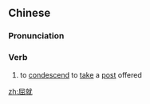 ==Chinese==
{{zh-forms}}

===Pronunciation===
{{zh-pron
|m=qūjiù
|c=wat1 zau6
|mn=khut-chiū
|cat=v
}}

===Verb===
{{zh-verb}}

# {{lb|zh|polite}} to [[condescend]] to [[take]] a [[post]] offered

[[zh:屈就]]
